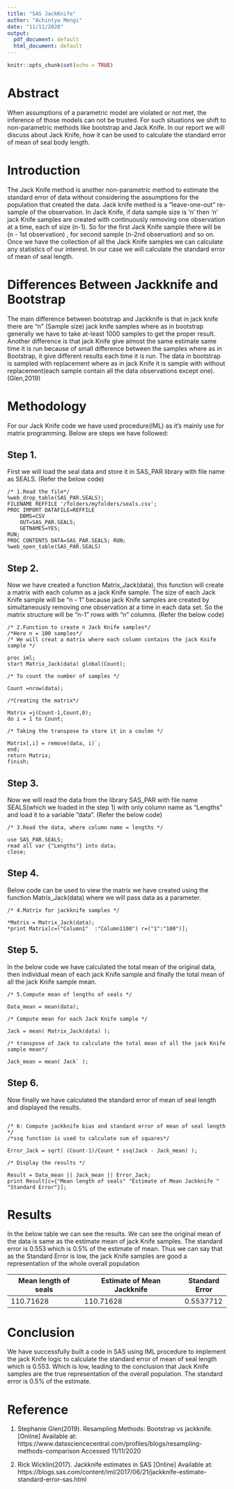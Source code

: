 ```yaml
---
title: "SAS JackKnife"
author: "Achintya Mengi"
date: "11/11/2020"
output:
  pdf_document: default
  html_document: default
---
```


```r
knitr::opts_chunk$set(echo = TRUE)
```

# Abstract 

When assumptions of a parametric model are violated or not met, the inference of those models can not be trusted. For such situations we shift to non-parametric methods like bootstrap and Jack Knife. In our report we will discuss about Jack Knife, how it can be used to calculate the standard error of mean of seal body length. 


# Introduction

The Jack Knife method is another non-parametric method to estimate the standard error of data without considering the assumptions for the population that created the data. Jack knife method is a "leave-one-out" re-sample of the observation. In Jack Knife, if data sample size is 'n' then 'n' jack Knife samples are created with continuously removing one observation at a time, each of size (n-1). So for the first Jack Knife sample there will be (n - 1st observation) , for second sample (n-2nd observation) and so on. Once we have the collection of all the Jack Knife samples we can calculate any statistics of our interest.
In our case we will calculate the standard error of mean of seal length. 


# Differences Between Jackknife and Bootstrap

The main difference between bootstrap and Jackknife is that in jack knife there are "n" (Sample size) jack knife samples where as in bootstrap generally we have to take at-least 1000 samples to get the proper result. Another difference is that jack Knife give almost the same estimate same time it is run because of small difference between the samples where as in Bootstrap, it give different results each time it is run. The data in bootstrap is sampled with replacement where as in jack Knife it is sample with without replacement(each sample contain all the data observations except one).(Glen,2019)


# Methodology 

For our Jack Knife code we have used procedure(IML) as it's mainly use for matrix programming. Below are steps we have followed:

## Step 1.

First we will load the seal data and store it in SAS_PAR library with file name as SEALS.
(Refer the below code)

```
/* 1.Read the file*/
%web_drop_table(SAS_PAR.SEALS);
FILENAME REFFILE '/folders/myfolders/seals.csv';
PROC IMPORT DATAFILE=REFFILE
	DBMS=CSV
	OUT=SAS_PAR.SEALS;
	GETNAMES=YES;
RUN;
PROC CONTENTS DATA=SAS_PAR.SEALS; RUN;
%web_open_table(SAS_PAR.SEALS)
```

## Step 2. 

Now we have created a function Matrix_Jack(data), this function will create a matrix with each column as a jack Knife sample. The size of each Jack Knife sample will be "n - 1 " because jack Knife samples are created by simultaneously removing one observation at a time in each data set. So the matrix structure will be "n-1" rows with "n" columns. (Refer the below code)

```
/* 2.Function to create n Jack Knife samples*/
/*Here n = 100 samples*/
/* We will creat a matrix where each column contains the jack Knife sample */

proc iml;
start Matrix_Jack(data) global(Count);

/* To count the number of samples */

Count =nrow(data);

/*Creating the matrix*/

Matrix =j(Count-1,Count,0);
do i = 1 to Count;

/* Taking the transpose to store it in a coulmn */

Matrix[,i] = remove(data, i)`; 
end;
return Matrix;
finish;
```

## Step 3.

Now we will read the data from the library SAS_PAR with file name SEALS(which we loaded in the step 1) with only column name as "Lengths" and load it 
to a variable "data".
(Refer the below code)

```
/* 3.Read the data, where column name = lengths */

use SAS_PAR.SEALS;  
read all var {"Lengths"} into data;  
close;
```
## Step 4. 

Below code can be used to view the matrix we have created using the function Matrix_Jack(data) where we will pass data as a parameter. 

```
/* 4.Matrix for jackknife samples */

*Matrix = Matrix_Jack(data);
*print Matrix[c=("Column1"	:"Column1100") r=("1":"100")];
```

## Step 5.

In the below code we have calculated the total mean of the original data, then individual mean of each jack Knife sample 
and finally the total mean of all the jack Knife sample mean.

```
/* 5.Compute mean of lengths of seals */

Data_mean = mean(data);

/* Compute mean for each Jack Knife sample */

Jack = mean( Matrix_Jack(data) ); 

/* transpose of Jack to calculate the total mean of all the jack Knife sample mean*/

Jack_mean = mean( Jack` );
```

## Step 6. 

Now finally we have calculated the standard error of mean of seal length and displayed the results. 


```

/* 6: Compute jackknife bias and standard error of mean of seal length */
/*ssq function is used to calculate sum of squares*/

Error_Jack = sqrt( (Count-1)/Count * ssq(Jack - Jack_mean) );

/* Display the results */

Result = Data_mean || Jack_mean || Error_Jack;
print Result[c={"Mean length of seals" "Estimate of Mean Jackknife " "Standard Error"}];
```

# Results 

In the below table we can see the results. We can see the original mean of the data is same as the estimate mean of jack Knife 
samples. The standard error is 0.553 which is 0.5% of the estimate of mean. Thus we can say that as the Standard Error is low, 
the jack Knife samples are good a representation of the whole overall population  

Mean length of seals | Estimate of Mean Jackknife | Standard Error          
---------------------|----------------------------|-------------
     110.71628       |     110.71628              | 0.5537712
     

# Conclusion 

We have successfully built a code in SAS using IML procedure to implement the jack Knife logic to calculate the 
standard error of mean of seal length which is 0.553. Which is low, leading to the conclusion that Jack Knife samples are
the true representation of the overall population. The standard error is 0.5% of the estimate.


# Reference 

1. Stephanie Glen(2019). Resampling Methods: Bootstrap vs jackknife. [Online] Available at:
https://www.datasciencecentral.com/profiles/blogs/resampling-methods-comparison Accessed 11/11/2020

2. Rick Wicklin(2017). Jackknife estimates in SAS [Online] Available at:
https://blogs.sas.com/content/iml/2017/06/21/jackknife-estimate-standard-error-sas.html


